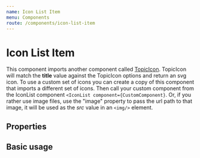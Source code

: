 ```yaml
---
name: Icon List Item
menu: Components
route: /components/icon-list-item
---
```



# Icon List Item
This component imports another component called [TopicIcon](/templates/topic-icon).
TopicIcon will match the **title** value against the TopicIcon options and return an svg icon.
To use a custom set of icons you can create a copy of this component that imports a different
set of icons. Then call your custom component from the IconList component ``<IconList component={CustomComponent}``.
Or, if you rather use image files, use the "image" property to pass the url path to that image,
it will be used as the _src_ value in an ``<img/>`` element.

## Properties

<Props of={IconListItem} />

## Basic usage

<Playground>
  <IconListItem
    title="Education"
    link="/search?theme=education"
    image=""
    size="40"
    color="red"
    identifier="123"
  />
</Playground>
